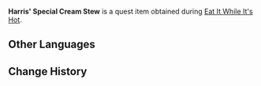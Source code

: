 {{Item Infobox
|id           = 100710
|image        = Item Cream Stew.png
|type         = Quest Items
|description  = A dish of delicate texture stewed in fresh cream. So warm and comforting that it makes one feel at home.
|source1      = Given during [[Eat It While It's Hot]]
}}
'''Harris' Special Cream Stew''' is a quest item obtained during [[Eat It While It's Hot]].

==Other Languages==
{{Other Languages|default_hidden = 1
|en      = Harris' Special Cream Stew
|zhs     = 哈里斯特制白汁时蔬烩肉
|zhs_rm  = Hālǐsī Tèzhì Báizhī Shíshū Huìròu
|zht     = 哈里斯特製白醬時蔬燴肉
|zht_rm  = Hālǐsī Tèzhì Báizhī Shíshū Huìròu
|ja      = ハリス特製ホワイトソースポトフ
|ja_rm   = Harisu Tokusei Howaito Soosu Potofu
|ko      = 해리스 특제 크림 스튜
|ko_rm   = 
|es      = Guisado de temporada especial de Harris
|fr      = Ragoût à la crème spécial de Harris
|ru      = Особое сливочное рагу Харриса
|th      = Cream Stew สูตรพิเศษของ Harris
|th_rm   = 
|vi      = Rau Củ Hầm Kem của Harris đặc chế
|de      = Harrys Spezial-Sahneeintopf
|id      = Cream Stew Spesial Harris
|pt      = Ensopado de Creme Especial do Harris
}}

==Change History==
{{Change History|1.2}}
